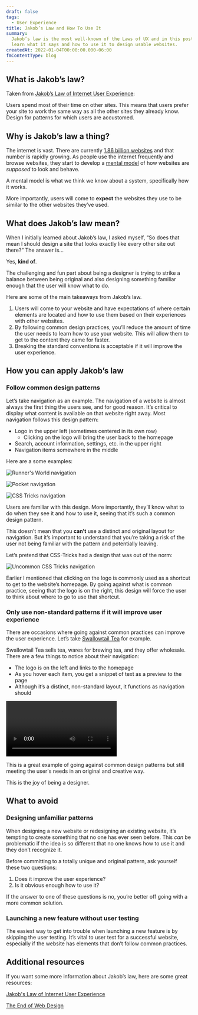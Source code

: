 ```yaml
---
draft: false
tags:
  - User Experience
title: Jakob’s Law and How To Use It
summary:
  Jakob’s law is the most well-known of the Laws of UX and in this post, you’ll
  learn what it says and how to use it to design usable websites.
createdAt: 2022-01-04T00:00:00.000-06:00
fmContentType: blog
---
```


## What is Jakob’s law?

Taken from [Jakob’s Law of Internet User Experience](https://www.nngroup.com/videos/jakobs-law-internet-ux/):

Users spend most of their time on other sites. This means that users prefer your site to work the same way as all the other sites they already know. Design for patterns for which users are accustomed.

## Why is Jakob’s law a thing?

The internet is vast. There are currently [1.86 billion websites](https://firstsiteguide.com/how-many-websites/) and that number is rapidly growing. As people use the internet frequently and browse websites, they start to develop a [mental model](https://www.nngroup.com/articles/mental-models/) of how websites are _supposed_ to look and behave.

<Note type="info">
  A mental model is what we think we know about a system, specifically how it
  works.
</Note>

More importantly, users will come to **expect** the websites they use to be similar to the other websites they’ve used.

## What does Jakob’s law mean?

When I initially learned about Jakob’s law, I asked myself, “So does that mean I should design a site that looks exactly like every other site out there?” The answer is...

Yes, **kind of**.

The challenging and fun part about being a designer is trying to strike a balance between being original and also designing something familiar enough that the user will know what to do.

Here are some of the main takeaways from Jakob’s law.

1. Users will come to your website and have expectations of where certain elements are located and how to use them based on their experiences with other websites.
2. By following common design practices, you’ll reduce the amount of time the user needs to learn how to use your website. This will allow them to get to the content they came for faster.
3. Breaking the standard conventions is acceptable if it will improve the user experience.

## How you can apply Jakob’s law

### Follow common design patterns

Let’s take navigation as an example. The navigation of a website is almost always the first thing the users see, and for good reason. It’s critical to display what content is available on that website right away. Most navigation follows this design pattern:

- Logo in the upper left (sometimes centered in its own row)
  - Clicking on the logo will bring the user back to the homepage
- Search, account information, settings, etc. in the upper right
- Navigation items somewhere in the middle

Here are a some examples:

![Runner's World navigation](/images/runners-world-navigation.png "Runner's World navigation example")

![Pocket navigation](/images/pocket-navigation.png "Pocket navigation example")

![CSS Tricks navigation](/images/css-tricks-navigation.png "CSS Tricks navigation example")

Users are familiar with this design. More importantly, they’ll know what to do when they see it and how to use it, seeing that it’s such a common design pattern.

This doesn’t mean that you **can’t** use a distinct and original layout for navigation. But it’s important to understand that you’re taking a risk of the user not being familiar with the pattern and potentially leaving.

Let’s pretend that CSS-Tricks had a design that was out of the norm:

![Uncommon CSS Tricks navigation](/images/weird-layout.jpg "Uncommon CSS Tricks navigation example")

Earlier I mentioned that clicking on the logo is commonly used as a shortcut to get to the website’s homepage. By going against what is common practice, seeing that the logo is on the right, this design will force the user to think about where to go to use that shortcut.

### Only use non-standard patterns if it will improve user experience

There are occasions where going against common practices can improve the user experience. Let’s take [Swallowtail Tea](https://swallowtailtea.com/) for example.

Swallowtail Tea sells tea, wares for brewing tea, and they offer wholesale. There are a few things to notice about their navigation:

- The logo is on the left and links to the homepage
- As you hover each item, you get a snippet of text as a preview to the page
- Although it’s a distinct, non-standard layout, it functions as navigation should

<video controls>
  <source src="/videos/swallowtail-navigation.mp4" type="video/mp4" />
  <source src="/videos/swallowtail-navigation.webm" type="video/webm" />
  <p>Your browser doesn't support HTML5 video.</p>
</video>

This is a great example of going against common design patterns but still meeting the user's needs in an original and creative way.

This is the joy of being a designer.

## What to avoid

### Designing unfamiliar patterns

When designing a new website or redesigning an existing website, it’s tempting to create something that no one has ever seen before. This _can_ be problematic if the idea is so different that no one knows how to use it and they don’t recognize it.

Before committing to a totally unique and original pattern, ask yourself these two questions:

1. Does it improve the user experience?
2. Is it obvious enough how to use it?

If the answer to one of these questions is no, you’re better off going with a more common solution.

### Launching a new feature without user testing

The easiest way to get into trouble when launching a new feature is by skipping the user testing. It’s vital to user test for a successful website, especially if the website has elements that don’t follow common practices.

## Additional resources

If you want some more information about Jakob’s law, here are some great resources:

[Jakob's Law of Internet User Experience](https://www.youtube.com/watch?v=wzb4mK9DiHM)

[The End of Web Design](https://www.nngroup.com/articles/end-of-web-design/)

